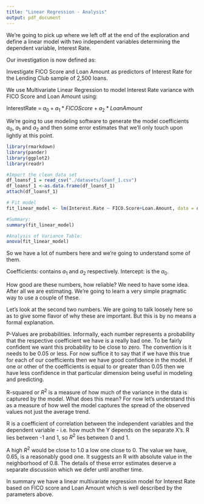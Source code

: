 ```yaml
---
title: "Linear Regression - Analysis"
output: pdf_document
---
```


We're going to pick up where we left off at the end of the exploration and define a linear model with two independent variables determining the dependent variable, Interest Rate.

Our investigation is now defined as:

Investigate FICO Score and Loan Amount as predictors of Interest Rate for the Lending Club sample of 2,500 loans.

We use Multivariate Linear Regression to model Interest Rate variance with FICO Score and Loan Amount using:

InterestRate = $a_{0} + a_{1} * FICOScore + a_{2} * LoanAmount$

We're going to use modeling software to generate the model coefficients $a_{0}$, $a_{1}$ and $a_{2}$ and then some error estimates that we'll only touch upon lightly at this point.


```r
library(rmarkdown)
library(pander)
library(ggplot2)
library(readr)

#Import the clean data set 
df_loansf_1 = read_csv("./datasets/loanf_1.csv")
df_loansf_1 <-as.data.frame(df_loansf_1)
attach(df_loansf_1)
```

```r
# Fit model
fit_linear_model <- lm(Interest.Rate ~ FICO.Score+Loan.Amount, data = df_loansf_1)
```

```r
#Summary:
summary(fit_linear_model)
```

```r
#Analysis of Variance Table:
anova(fit_linear_model)
```

So we have a lot of numbers here and we're going to understand some of them.

Coefficients: contains $a_{1}$ and $a_{2}$ respectively.
Intercept: is the $a_{0}$.

How good are these numbers, how reliable? We need to have some idea. After all we are estimating. We're going to learn a very simple pragmatic way to use a couple of these.

Let's look at the second two numbers.
We are going to talk loosely here so as to give some flavor of why these are important. But this is by no means a formal explanation.

P-Values are probabilities. Informally, each number represents a probability that the respective coefficient we have is a really bad one. To be fairly confident we want this probability to be close to zero. The convention is it needs to be 0.05 or less. For now suffice it to say that if we have this true for each of our coefficients then we have good confidence in the model. If one or other of the coefficients is equal to or greater than 0.05 then we have less confidence in that particular dimension being useful in modeling and predicting.

R-squared or $R^2$ is a measure of how much of the variance in the data is captured by the model. What does this mean? For now let's understand this as a measure of how well the model captures the spread of the observed values not just the average trend.

R is a coefficient of correlation between the independent variables and the dependent variable - i.e. how much the Y depends on the separate X's. R lies between -1 and 1, so $R^2$ lies between 0 and 1.

A high $R^2$ would be close to 1.0 a low one close to 0. The value we have, 0.65, is a reasonably good one. It suggests an R with absolute value in the neighborhood of 0.8. The details of these error estimates deserve a separate discussion which we defer until another time.

In summary we have a linear multivariate regression model for Interest Rate based on FICO score and Loan Amount which is well described by the parameters above.

